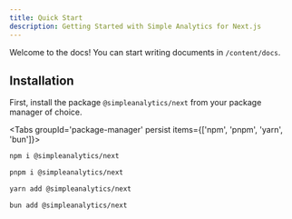 ```yaml
---
title: Quick Start
description: Getting Started with Simple Analytics for Next.js
---
```


Welcome to the docs! You can start writing documents in `/content/docs`.

## Installation

First, install the package `@simpleanalytics/next` from your package manager of choice.

<Tabs groupId='package-manager' persist items={['npm', 'pnpm', 'yarn', 'bun']}>

```bash tab="npm"
npm i @simpleanalytics/next
```

```bash tab="pnpm"
pnpm i @simpleanalytics/next
```

```bash tab="yarn"
yarn add @simpleanalytics/next
```

```bash tab="bun"
bun add @simpleanalytics/next
```

</Tabs>
